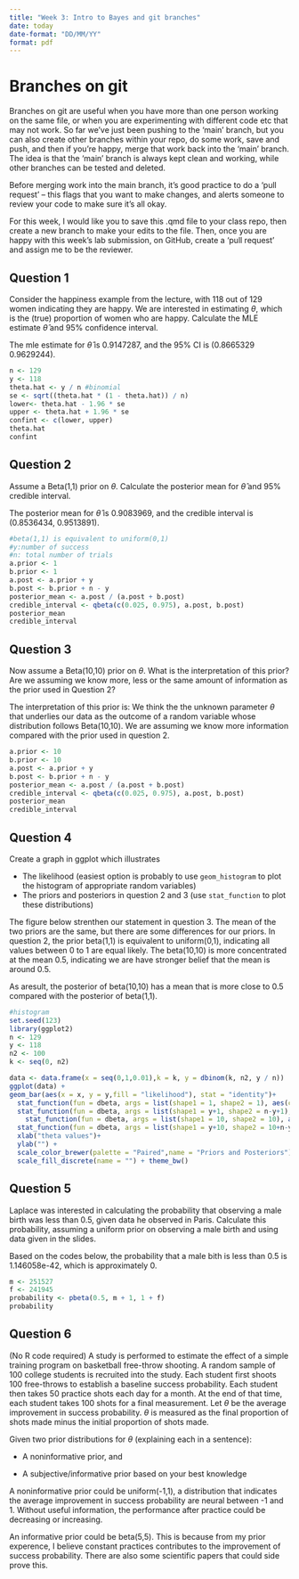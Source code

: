 ```yaml
---
title: "Week 3: Intro to Bayes and git branches"
date: today
date-format: "DD/MM/YY"
format: pdf
---
```


# Branches on git

Branches on git are useful when you have more than one person working on the same file, or when you are experimenting with different code etc that may not work. So far we've just been pushing to the 'main' branch, but you can also create other branches within your repo, do some work, save and push, and then if you're happy, merge that work back into the 'main' branch. The idea is that the 'main' branch is always kept clean and working, while other branches can be tested and deleted.

Before merging work into the main branch, it's good practice to do a 'pull request' -- this flags that you want to make changes, and alerts someone to review your code to make sure it's all okay.

For this week, I would like you to save this .qmd file to your class repo, then create a new branch to make your edits to the file. Then, once you are happy with this week's lab submission, on GitHub, create a 'pull request' and assign me to be the reviewer.

## Question 1

Consider the happiness example from the lecture, with 118 out of 129 women indicating they are happy. We are interested in estimating $\theta$, which is the (true) proportion of women who are happy. Calculate the MLE estimate $\hat{\theta}$ and 95% confidence interval.

The mle estimate for $\hat{\theta}$ is 0.9147287, and the 95% CI is (0.8665329 0.9629244).

```r
n <- 129 
y <- 118 
theta.hat <- y / n #binomial 
se <- sqrt((theta.hat * (1 - theta.hat)) / n)
lower<- theta.hat - 1.96 * se
upper <- theta.hat + 1.96 * se
confint <- c(lower, upper)
theta.hat
confint
```

## Question 2

Assume a Beta(1,1) prior on $\theta$. Calculate the posterior mean for $\hat{\theta}$ and 95% credible interval.

The posterior mean for $\hat{\theta}$ is 0.9083969, and the credible interval is (0.8536434, 0.9513891).

```r
#beta(1,1) is equivalent to uniform(0,1)
#y:number of success
#n: total number of trials
a.prior <- 1
b.prior <- 1
a.post <- a.prior + y
b.post <- b.prior + n - y
posterior_mean <- a.post / (a.post + b.post)
credible_interval <- qbeta(c(0.025, 0.975), a.post, b.post)
posterior_mean
credible_interval
```

## Question 3

Now assume a Beta(10,10) prior on $\theta$. What is the interpretation of this prior? Are we assuming we know more, less or the same amount of information as the prior used in Question 2?

The interpretation of this prior is: We think the the unknown parameter $\theta$ that underlies our data as the outcome of a random variable whose distribution follows Beta(10,10). We are assuming we know more information compared with the prior used in question 2.

```r
a.prior <- 10
b.prior <- 10
a.post <- a.prior + y
b.post <- b.prior + n - y
posterior_mean <- a.post / (a.post + b.post)
credible_interval <- qbeta(c(0.025, 0.975), a.post, b.post)
posterior_mean
credible_interval
```

## Question 4

Create a graph in ggplot which illustrates

-   The likelihood (easiest option is probably to use `geom_histogram` to plot the histogram of appropriate random variables)
-   The priors and posteriors in question 2 and 3 (use `stat_function` to plot these distributions)

The figure below strenthen our statement in question 3. The mean of the two priors are the same, but there are some differences for our priors. In question 2, the prior beta(1,1) is equivalent to uniform(0,1), indicating all values between 0 to 1 are equal likely. The beta(10,10) is more concentrated at the mean 0.5, indicating we are have stronger belief that the mean is around 0.5.

As aresult, the posterior of beta(10,10) has a mean that is more close to 0.5 compared with the posterior of beta(1,1).

```r
#histogram 
set.seed(123)
library(ggplot2)
n <- 129 
y <- 118 
n2 <- 100 
k <- seq(0, n2)

data <- data.frame(x = seq(0,1,0.01),k = k, y = dbinom(k, n2, y / n))
ggplot(data) +
geom_bar(aes(x = x, y = y,fill = "likelihood"), stat = "identity")+
  stat_function(fun = dbeta, args = list(shape1 = 1, shape2 = 1), aes(color = "Prior of beta(1,1)")) + 
  stat_function(fun = dbeta, args = list(shape1 = y+1, shape2 = n-y+1), aes(color = "Posterior beta(1,1)")) + 
    stat_function(fun = dbeta, args = list(shape1 = 10, shape2 = 10), aes(color = "Prior of beta(10,10) ")) + 
  stat_function(fun = dbeta, args = list(shape1 = y+10, shape2 = 10+n-y), aes(color = "Posterior of beta(10,10)")) +
  xlab("theta values")+
  ylab("") +
  scale_color_brewer(palette = "Paired",name = "Priors and Posteriors")+
  scale_fill_discrete(name = "") + theme_bw() 
```

## Question 5

Laplace was interested in calculating the probability that observing a male birth was less than 0.5, given data he observed in Paris. Calculate this probability, assuming a uniform prior on observing a male birth and using data given in the slides.

Based on the codes below, the probability that a male bith is less than 0.5 is 1.146058e-42, which is approximately 0.

```r
m <- 251527
f <- 241945
probability <- pbeta(0.5, m + 1, 1 + f)
probability
```

## Question 6

(No R code required) A study is performed to estimate the effect of a simple training program on basketball free-throw shooting. A random sample of 100 college students is recruited into the study. Each student first shoots 100 free-throws to establish a baseline success probability. Each student then takes 50 practice shots each day for a month. At the end of that time, each student takes 100 shots for a final measurement. Let $\theta$ be the average improvement in success probability. $\theta$ is measured as the final proportion of shots made minus the initial proportion of shots made.

Given two prior distributions for $\theta$ (explaining each in a sentence):

-   A noninformative prior, and

-   A subjective/informative prior based on your best knowledge

A noninformative prior could be uniform(-1,1), a distribution that indicates the average improvement in success probability are neural between -1 and 1. Without useful information, the performance after practice could be decreasing or increasing.

An informative prior could be beta(5,5). This is because from my prior experence, I believe constant practices contributes to the improvement of success probability. There are also some scientific papers that could side prove this.
